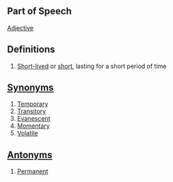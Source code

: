 ==Part of Speech==
[[Adjective]]
==Definitions==
#[[Short-lived]] or [[short]], lasting for a short period of time
==[[Synonym]]s==
#[[Temporary]]
#[[Transitory]]
#[[Evanescent]]
#[[Momentary]]
#[[Volatile]]
==[[Antonym]]s==
#[[Permanent]]